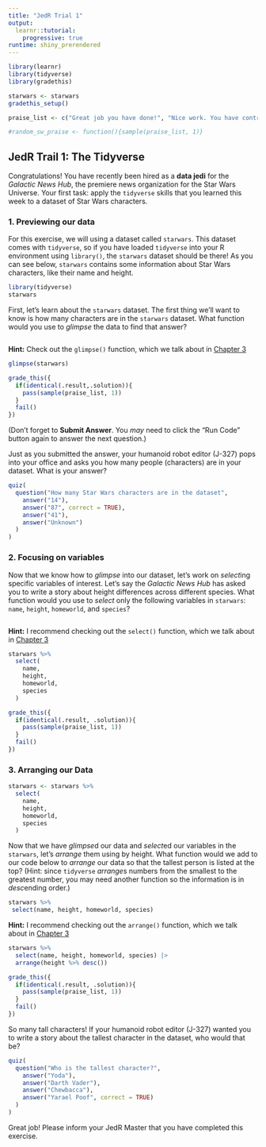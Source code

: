 ```yaml
---
title: "JedR Trial 1"
output: 
  learnr::tutorial:
    progressive: true
runtime: shiny_prerendered
---
```



```r
library(learnr)
library(tidyverse) 
library(gradethis)

starwars <- starwars
gradethis_setup()

praise_list <- c("Great job you have done!", "Nice work. You have controlled your fear.", "Wow! The force is with you!", "Great job! Mind tricks don't work on you!")

#random_sw_praise <- function(){sample(praise_list, 1)}
```

## JedR Trail 1: The Tidyverse

Congratulations! You have recently been hired as a **data jedi** for the *Galactic News Hub*, the premiere news organization for the Star Wars Universe. Your first task: apply the `tidyverse` skills that you learned this week to a dataset of Star Wars characters.

### 1. Previewing our data

For this exercise, we will using a dataset called `starwars`. This dataset comes with `tidyverse`, so if you have loaded `tidyverse` into your R environment using `library()`, the `starwars` dataset should be there! As you can see below, `starwars` contains some information about Star Wars characters, like their name and height.

```r
library(tidyverse)
starwars 
```

First, let's learn about the `starwars` dataset. The first thing we'll want to know is how many characters are in the `starwars` dataset. What function would you use to *glimpse* the data to find that answer?

```r

```

<div id="glimpseexercise-hint">
**Hint:** Check out the `glimpse()` function, which we talk about in [Chapter 3](https://utdata.github.io/rwdir/counts-import.html#glimpse-the-data)
</div>

```r
glimpse(starwars)
```

```r
grade_this({
  if(identical(.result,.solution)){ 
    pass(sample(praise_list, 1))
  }
  fail()
})

```

(Don't forget to **Submit Answer**. You _may_ need to click the "Run Code" button again to answer the next question.)

Just as you submitted the answer, your humanoid robot editor (J-327) pops into your office and asks you how many people (characters) are in your dataset. What is your answer?

```r
quiz(
  question("How many Star Wars characters are in the dataset",
    answer("14"),
    answer("87", correct = TRUE),
    answer("41"),
    answer("Unknown")
  )
)
```

### 2. Focusing on variables {data-progressive=TRUE}

Now that we know how to *glimpse* into our dataset, let's work on *select*ing specific variables of interest. Let's say the *Galactic News Hub* has asked you to write a story about height differences across different species. What function would you use to *select* only the following variables in `starwars`: `name`, `height`, `homeworld`, and `species`?

```r

```

<div id="selectexercise-hint">
**Hint:** I recommend checking out the `select()` function, which we talk about in [Chapter 3](https://utdata.github.io/rwdir/counts-import.html#selecting-columns)
</div>

```r
starwars %>%
  select(
    name,
    height,
    homeworld,
    species
  )
```

```r
grade_this({
  if(identical(.result, .solution)){
    pass(sample(praise_list, 1))
  }
  fail()
})
```

### 3. Arranging our Data {data-progressive=TRUE}

```r
starwars <- starwars %>%
  select(
    name,
    height,
    homeworld,
    species
  )
```

Now that we have *glimpse*d our data and *select*ed our variables in the `starwars`, let's *arrange* them using by height. What function would we add to our code below to *arrange* our data so that the tallest person is listed at the top? (Hint: since `tidyverse` *arrange*s numbers from the smallest to the greatest number, you may need another function so the information is in *desc*ending order.)

```r
starwars %>% 
 select(name, height, homeworld, species)
```

<div id="selectexercise-hint">
**Hint:** I recommend checking out the `arrange()` function, which we talk about in [Chapter 3](https://utdata.github.io/rwdir/counts-import.html#arrange-the-data)
</div>

```r
starwars %>% 
  select(name, height, homeworld, species) |> 
  arrange(height %>% desc())
```

```r
grade_this({
  if(identical(.result, .solution)){
    pass(sample(praise_list, 1))
  }
  fail()
})
```

So many tall characters! If your humanoid robot editor (J-327) wanted you to write a story about the tallest character in the dataset, who would that be?

```r
quiz(
  question("Who is the tallest character?",
    answer("Yoda"),
    answer("Darth Vader"),
    answer("Chewbacca"),
    answer("Yarael Poof", correct = TRUE)
  )
)
```

Great job! Please inform your JedR Master that you have completed this exercise. 
